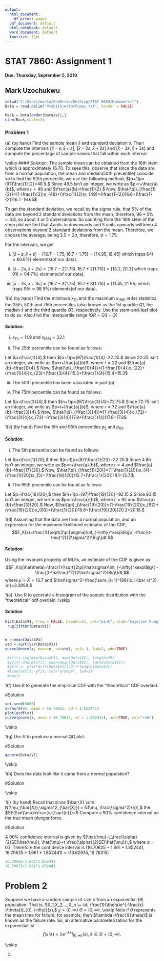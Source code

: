 ```yaml
---
output:
  html_document:
    df_print: paged
  pdf_document: default
  html_notebook: default
  word_document: default
  fontsize: 12pt
---
```



# STAT 7860: Assignment 1
#### Due: Thursday, September 5, 2019
## Mark Uzochukwu

\medskip
```r
setwd("C:/Users/marku/OneDrive/Desktop/STAT 6600/Homework/1")
Data = read.delim("Prob1InjectorPumps.txt", header = FALSE)
```


```r
Mack = Data[order(Data$V1),]
stem(Mack,scale=2)
```

### Problem 1
\vskip
1(a) (by hand) Find the sample mean $\bar{x}$ and standard deviation $s$. Then compute the intervals
$[\bar{x} - s, \bar{x} + s]$; $[\bar{x} - 2s, \bar{x} + 2s]$ and $[\bar{x} - 3s, \bar{x} + 3s]$ and compute the percentage of sample
values that fall within each interval.

\vskip
#### Solution:
The sample mean can be obtained from the 16th stem which is approximately 16.70. To seee this, observe that since the data are from a normal population, 
the mean and median(50th precentile) coincide so to find the 50th percentile, we use the following method, $(n+1)p=(97)\frac{1}{2}=48.5.$
Since $48.5$ isn't an integer, we write as $p=r+\frac{a}{b}$, where $r=48$ and $\frac{a}{b}=\frac{1}{2}.$
Now, $\hat{\pi}_{\frac{1}{2}}=(1-\frac{1}{2})x_{48}+(\frac{1}{2})x_{49}=(\frac{1}{2})16.6+(\frac{1}{2})16.7=16.65$


To get the standard deviation, we recall by the sigma rule, that $5\%$ of the data are beyond 2 standard deviations from the mean, therefore, 
$96*5\%=4.8,$ so about 4 or 5 observations. So counting from the 16th stem of the stem plot we find that 4units to downwards and 3 units upwards will keep 4 observations beyond 2 standard deviations from the mean. Therefore, we choose the average, being $3.5=2\sigma,$
therefore, $\sigma=1.75.$


For the intervals, we get 

(i) $[\bar{x} - s, \bar{x} + s] = [16.7 - 1.75, 16.7 + 1.75] = [14.95, 18.45]$ which traps $64(\approx 66.6\%)$ elements(of our data).

(ii) $[\bar{x} - 2s, \bar{x} + 2s] = [16.7 - 2(1.75), 16.7 + 2(1.75)] = [13.2, 20.2]$ which traps $91(\approx 94.7\%)$ elements(of our data).

(iii) $[\bar{x} - 3s, \bar{x} + 3s] = [16.7 - 3(1.75), 16.7 + 3(1.75)] = [11.45, 21.95]$ which traps $95(\approx 98.9\%)$ elements(of our data).



1(b) (by hand) Find the minimum $x_{(1)}$ and the maximum $x_{(96)}$ order statistics, the 25th, 50th and 75th percentiles (also known as the 1st quartile $Q1$, the median $\tilde{x}$  and the third quartile $Q3$, respectively. Use the stem-and-leaf plot to do so. Also,find the interquartile range $IQR = Q3 - Q1$.

#### Solution: 
(i) $x_{(1)}=11.9$ and $x_{(96)}=22.1$

(ii) The 25th percentile can be found as follows:

Let $p=\frac{1}{4},$ then $(n+1)p=(97)\frac{1}{4}=22.25.$ Since $22.25$ isn't an integer, we write as $p=r+\frac{a}{b}$, where $r=22$ and $\frac{a}{b}=\frac{1}{4}.$
Now, $\hat{\pi}_{\frac{1}{4}}=(1-\frac{1}{4})x_{22}+(\frac{1}{4})x_{23}=(\frac{3}{4})15.3+(\frac{1}{4})15.4=15.3$

(iii) The 50th percentile has been calculated in part (a).


(iv) The 75th percentile can be found as follows:

Let $p=\frac{3}{4},$ then $(n+1)p=(97)\frac{3}{4}=72.75.$ Since $72.75$ isn't an integer, we write as $p=r+\frac{a}{b}$, where $r=72$ and $\frac{a}{b}=\frac{3}{4}.$
Now, $\hat{\pi}_{\frac{3}{4}}=(1-\frac{3}{4})x_{72}+(\frac{3}{4})x_{73}=(\frac{3}{4})17.8+(\frac{1}{4})17.8=17.8$



1(c) (by hand) Find the 5th and 95th percentiles $p_5$ and $p_{95}.$

#### Solution:

(i) The 5th percentile can be found as follows:

Let $p=\frac{1}{20},$ then $(n+1)p=(97)\frac{1}{20}=22.25.$ Since $4.85$ isn't an integer, we write as $p=r+\frac{a}{b}$, where $r=4$ and $\frac{a}{b}=\frac{17}{20}.$
Now, $\hat{\pi}_{\frac{1}{20}}=(1-\frac{1}{20})x_{4}+(\frac{1}{20})x_{5}=(\frac{19}{20})13.7+(\frac{1}{20})14.1=13.7.$



(ii) The 95th percentile can be found as follows:

Let $p=\frac{19}{20},$ then $(n+1)p=(97)\frac{19}{20}=92.15.$ Since $92.15$ isn't an integer, we write as $p=r+\frac{a}{b}$, where $r=92$ and $\frac{a}{b}=\frac{3}{20}.$
Now, $\hat{\pi}_{\frac{19}{20}}=(1-\frac{19}{20})x_{92}+(\frac{19}{20})x_{93}=(\frac{1}{20})19.8+(\frac{19}{20})20.2=20.18.$


1(d) Assuming that the data are from a normal population, and an expression for the maximum likelihood estimator of the CDF,
$$F_X(x)=\frac{1}{\sqrt{2\pi}\sigma}\int_{-\infty}^xexp\Big\{ -\frac{(t-\mu)^2}{2\sigma^2}\Big\}dt.$$

#### Solution:

Using the invariant property of MLEs, an estimate of the CDF is given as
$$F_X(x|\hat\theta)=\frac{1}{\sqrt{2\pi}\hat\sigma}\int_{-\infty}^xexp\Big\{ -\frac{(t-\hat\mu)^2}{2\hat\sigma^2}\Big\}dt,$$
where $\hat\mu=\bar X=16.7$ and $\hat\sigma^2=\frac{\sum_{i=1}^{96}(x_i-\bar x)^2}{n}=3.3958.$

1(e). Use R to generate a histogram of the sample distribution with the "theoretical" pdf overlaid.
\vskip

#### Solution
```r
hist(Data$V1, freq = FALSE, breaks=11, col="pink", xlab="Injector Pump", main="Histogram of Injector Pump")
 rug(jitter(Data$V1))

 
m <-mean(Data$V1)
std <-sqrt(var(Data$V1))
curve(dnorm(x, mean=m, sd=std), col= 3, lwd=2, add=TRUE)

 #xfit<-seq(min(Data$V1), max(Data$V1), length=20)
 #yfit<-dnorm(xfit, mean=mean(Data$V1), sd=sd(Data$V1))
 #yfit <- yfit*diff(Data$V1[1:2])*length(Data$V1)
 #lines(xfit, yfit, col="orange", lwd=2)
 #box()
```

\medskip


1(f) Use R to generate the empirical CDF with the "theoretical" CDF overlaid.

#Solution
```r
set.seed(6600)
x=rnorm(96, mean = 16.70625, sd = 1.852441)
plot(ecdf(x))
curve(pnorm(x, mean = 16.70625, sd = 1.852441), add=TRUE, col="red")
```

\vskip

1(g) Use R to produce a normal QQ plot.

#Solution
```r
qqnorm(Data$V1)
```

\vskip

1(h) Does the data look like it came from a normal population?

#Solution



\vskip

1(i) (by hand) Recall that since $\bar{X} \sim N(\mu_{\bar{X}},\sigma^2_{\bar{X}}) = N(\mu, \frac{\sigma^2}{n}),$ the $SE(\hat{\mu}=\frac{s}{\sqrt{n}})=$ Compute a $90\%$ confidence interval on the true mean plunger force.

#Solution

A $90\%$ confidence interval is given by $(\hat{\mu}-t_\frac{\alpha}{2}SE(\hat{\mu}), \hat{\mu}+t_\frac{\alpha}{2}SE(\hat{\mu})),$ where
$\alpha=0.1.$
Therefore the confidence interval is $(16.70625-1.661*1.852441, 16.70625+1.661*1.852441)=(13.62935,  19.78315)$
```r
16.70625-1.661*1.852441
16.70625+1.661*1.852441
```





# Problem 2
Suppose we have a random sample of size n from an exponential $(\theta)$ population. That is, $X_1,X_2,...,X_n \~ iid, \frac{1}{\theta}e^{-\frac{x}{\theta}}I_{(0, \infty)}(x),$ $\chi=(0, \infty)$ $\Theta=(0, \infty).$
\vskip
Note if $\theta$ represents the mean time for failure, for example, then $\lambda=\frac{1}{\theta}$ is known as the failure
rate. So, an alternative parameterization for the exponential is\\
$$f(x|\lambda)=\lambda e^{-\lambda x} I_{(0, \infty)}(x), \lambda \in \Theta=(0, \infty).$$



\vskip

2. 



